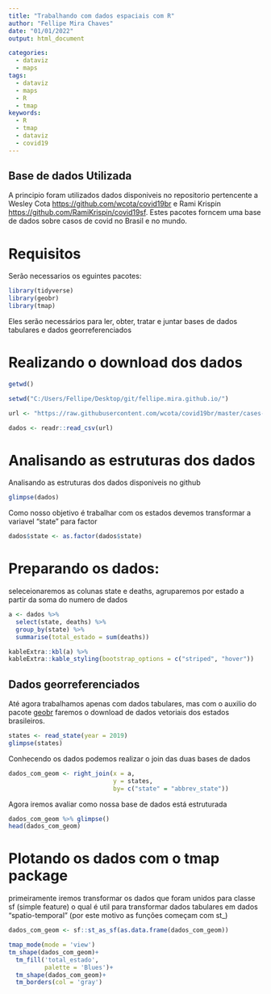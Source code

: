 ```yaml
---
title: "Trabalhando com dados espaciais com R"
author: "Fellipe Mira Chaves"
date: "01/01/2022"
output: html_document

categories:
  - dataviz
  - maps
tags:
  - dataviz
  - maps
  - R
  - tmap
keywords:
  - R
  - tmap
  - dataviz
  - covid19
---
```



## Base de dados Utilizada

A principio foram utilizados dados disponiveis no repositorio pertencente a 
Wesley Cota <https://github.com/wcota/covid19br> e Rami Krispin 
<https://github.com/RamiKrispin/covid19sf>. Estes pacotes forncem uma base de 
dados sobre casos de covid no Brasil e no mundo.

# Requisitos

Serão necessarios os eguintes pacotes:
```r
library(tidyverse)
library(geobr)
library(tmap)

```

Eles serão necessários para ler, obter, tratar e juntar bases de dados tabulares
e dados georreferenciados

# Realizando o download dos dados

```r
getwd()

setwd("C:/Users/Fellipe/Desktop/git/fellipe.mira.github.io/")

url <- "https://raw.githubusercontent.com/wcota/covid19br/master/cases-brazil-states.csv"

dados <- readr::read_csv(url)
```

# Analisando as estruturas dos dados

Analisando as estruturas dos dados disponiveis no github
```r
glimpse(dados)
```

Como nosso objetivo é trabalhar com os estados devemos transformar a variavel 
"state" para factor

```r
dados$state <- as.factor(dados$state)
```

# Preparando os dados:

seleceionaremos as colunas state e deaths, agruparemos por estado a partir da 
soma do numero de dados
```r
a <- dados %>%
  select(state, deaths) %>%
  group_by(state) %>%
  summarise(total_estado = sum(deaths))
```

```r
kableExtra::kbl(a) %>%
kableExtra::kable_styling(bootstrap_options = c("striped", "hover"))
```
## Dados georreferenciados

Até agora trabalhamos apenas com dados tabulares, mas com o auxilio do pacote 
[geobr](https://cran.r-project.org/web/packages/geobr/vignettes/intro_to_geobr.html) 
faremos o download de dados vetoriais dos estados brasileiros.
```r
states <- read_state(year = 2019)
glimpse(states)
```

Conhecendo os dados podemos realizar o join das duas bases de dados

```r
dados_com_geom <- right_join(x = a,
                             y = states,
                             by= c("state" = "abbrev_state"))
```

Agora iremos avaliar como nossa base de dados está estruturada

```r
dados_com_geom %>% glimpse()
head(dados_com_geom)
```
# Plotando os dados com o tmap package

primeiramente iremos transformar os dados que foram unidos para classe sf (simple feature) o qual é util para transformar dados tabulares em dados "spatio-temporal" (por este motivo as funções começam com st_)

```r

dados_com_geom <- sf::st_as_sf(as.data.frame(dados_com_geom))

tmap_mode(mode = 'view')
tm_shape(dados_com_geom)+
  tm_fill('total_estado',
          palette = 'Blues')+
  tm_shape(dados_com_geom)+
  tm_borders(col = 'gray')
```

